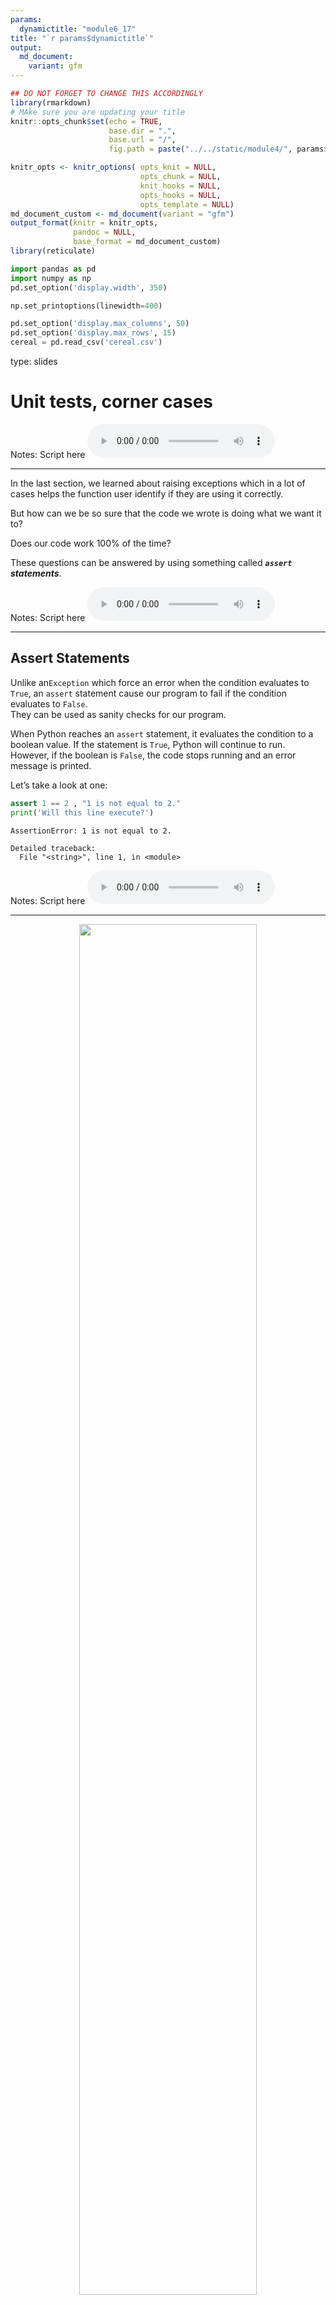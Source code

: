 ```yaml
---
params:
  dynamictitle: "module6_17"
title: "`r params$dynamictitle`"
output: 
  md_document:
    variant: gfm
---
```



```r
## DO NOT FORGET TO CHANGE THIS ACCORDINGLY 
library(rmarkdown)
# MAke sure you are updating your title 
knitr::opts_chunk$set(echo = TRUE,
                      base.dir = ".", 
                      base.url = "/",
                      fig.path = paste("../../static/module4/", params$dynamictitle,"/", sep = ""))

knitr_opts <- knitr_options( opts_knit = NULL,
                             opts_chunk = NULL,
                             knit_hooks = NULL,
                             opts_hooks = NULL,
                             opts_template = NULL)
md_document_custom <- md_document(variant = "gfm")
output_format(knitr = knitr_opts,
              pandoc = NULL,
              base_format = md_document_custom)
library(reticulate)

```


```python
import pandas as pd
import numpy as np
pd.set_option('display.width', 350)

np.set_printoptions(linewidth=400)

pd.set_option('display.max_columns', 50)
pd.set_option('display.max_rows', 15)
cereal = pd.read_csv('cereal.csv')
```


type: slides


# Unit tests, corner cases

Notes: Script here
<html>
<audio controls >
  <source src="/placeholder_audio.mp3" />
</audio></html>

---

In the last section, we learned about raising exceptions which in a lot of cases helps the function user identify if they are using it correctly. 


But how can we be so sure that the code we wrote is doing what we want it to?      

Does our code work 100% of the time? 

These questions can be answered by using something called ***`assert` statements***.

Notes: Script here
<html>
<audio controls >
  <source src="/placeholder_audio.mp3" />
</audio></html>

---

## Assert Statements

Unlike an`Exception` which force an error when the condition evaluates to `True`, an `assert` statement cause our program to fail if the condition evaluates to `False`.     
They can be used as sanity checks for our program.

When Python reaches an `assert` statement, it evaluates the condition to a boolean value. If the statement is `True`, Python will continue to run. However, if the boolean is `False`, the code stops running and an error message is printed. 

Let's take a look at one: 

```python
assert 1 == 2 , "1 is not equal to 2."
print('Will this line execute?')
```

```out
AssertionError: 1 is not equal to 2.

Detailed traceback: 
  File "<string>", line 1, in <module>
```


Notes: Script here
<html>
<audio controls >
  <source src="/placeholder_audio.mp3" />
</audio></html>

---

<center><img src='/module6/assert.png' width="75%"></center>

```out
AssertionError: 1 is not equal to 2.

Detailed traceback: 
  File "<string>", line 1, in <module>
```

Here we have the keyword `assert` that checks if `1==2`. Since the boolean is `False`, the message beside the condition `" 1 is not equal to 2."` is outputted. 

Let's take a look at an example where the boolean is `True`: 

```python
assert 1 == 1 , "1 is not equal to 2."
print('Will this line execute?')
```

Since the `assert` statement results in a `True` values, Python continues to run and the next line of code is executed. 


Notes: Script here
<html>
<audio controls >
  <source src="/placeholder_audio.mp3" />
</audio></html>

---

## Why?

Where do assert statements come in handy? 

Up to this point, we have been creating functions and only after we have written them, we've tested if they work. Instead, programmers often use a different approach. We recommend  writing tests using `assert` statements before  our actual function.  This is called Test-Driven Development (TDD).

This may seem a little counter-intuitive, but we're creating the expectations of our function before the actual function code. 


Often we have an idea of what our function should be able to do, and what the function operation output is expected.  If we write our tests before the function it helps understand exactly what code we need to write and it avoids encountering large time-consuming bugs down the line. 


<center><img src='/module6/why.png' width="75%"></center>

Notes: Script here
<html>
<audio controls >
  <source src="/placeholder_audio.mp3" />
</audio></html>

---

## What to test? 

So, what kind of tests do we want? We want to keep these tests simple - things that we know are true or could be easily calculated by hand.    
For example, let's look at our `exponent_a_list()` function:

```python
def exponent_a_list(numerical_list, exponent=2):
    new_exponent_list = list()
    
    for number in numerical_list:
        new_exponent_list.append(number ** exponent)
    
    return new_exponent_list
```

Easy cases for this function would be lists containing numbers that we can easily square, or cube. 

For example, we expect the square output of `[1, 2, 4, 7]` to be `[1, 4, 16, 49]`.     
The test for this would look like this: 

```python
assert exponent_a_list([1, 2, 4, 7], 2) == [1, 4, 16, 49], "incorrect output for exponent = 2"
```

It's also good to do multiple test to for different list sizes as well as different values for both inputs. Let's make another test for `exponent` = `3`. Again, we use numbers that we know the cube of.   
```python
assert exponent_a_list([1, 2, 3], 3) == [1, 8, 27], "incorrect output for exponent = 3"
```


Notes: Script here
<html>
<audio controls >
  <source src="/placeholder_audio.mp3" />
</audio></html>

---

## False Positives 

Just because all our tests pass, this does not mean our program is necessarily correct.
It's common that our tests can pass but our code contains errors. 

```python
def bad_function(numerical_list, exponent=2):
    new_exponent_list = list()
    for number in numerical_list:
        if len(numerical_list) >2:
            new_exponent_list.append(number ** exponent)
    return new_exponent_list
```


```python
assert bad_function([1, 2, 4, 7], 2) == [1, 4, 16, 49], "incorrect output for exponent = 2"
assert bad_function([2, 1, 3], 3) == [8, 1, 27], "incorrect output for exponent = 3"
```

Here, it looks like our tests pass! But let's try another test:

```python
assert bad_function([5, 10], 2) == [1, 4, 16, 49], "incorrect output for list size 2"
```
```out
AssertionError: incorrect output for list size 2

Detailed traceback: 
  File "<string>", line 1, in <module>
```
How do we deal with it?

Write a lot of tests and don't be overconfident, even after writing a lot of tests!


Notes: Script here
<html>
<audio controls >
  <source src="/placeholder_audio.mp3" />
</audio></html>

---

## Corner Cases 

Other tests that are good to include are tests that check ***corner cases***.
A corner case is an input that is reasonable but a bit unusual and may trip up our code.

For example, taking the square of an empty list, or taking a 0 or negative value exponent.
Often it is desirable to add test cases to address corner cases.

```python
assert exponent_a_list([], 3) == [], "incorrect output for empty list"
assert exponent_a_list([0, 1, 3], 0) == [1, 1, 1], "incorrect output for empty list"
assert exponent_a_list([1, 2], -2) == [1, 0.25], "incorrect output for a negative exponent"
```
These corner cases pass, but let's try another one:
```python
assert exponent_a_list([0, 2, 4], -1) == [1, 0.5, 0.25], "incorrect output for a negative exponent"
```

```out
ZeroDivisionError: 0.0 cannot be raised to a negative power

Detailed traceback: 
  File "<string>", line 1, in <module>
  File "<string>", line 5, in exponent_a_list
```

Since 0 to the power of -1 is equal to 1/0, the correct answer is infinity. In this case, we would need to correct the code in our function to handle this weird case or inform the user using `Exceptions` that our function cannot accept lists containing 0 if the exponent is negative. 


Notes: Script here
<html>
<audio controls >
  <source src="/placeholder_audio.mp3" />
</audio></html>

---

# Testing Functions that Work with Data

Often, we will be making functions that work on data. In these situations, we make some testing data also known as ***"helper"*** data. Helper data is small in size and that we can easily work with and calculate our functions return value from easily. 

Helper data can be made from scratch using functions such as `pd.DataFrame()` or `pd.DataFrame.from_dict()` which we learned about in module 4.  You can also upload a very small slice of an existing dataframe. 


For example, perhaps we want to write a function called `column_stats` that returns some summary statistics in form of a dictionary. The function below is something we might have envisioned (Note that at this point it will not have been written out and it would just be an idea)
```python
def column_stats(df, column):
   stats_dict = {'max': df[column].max(),
                 'min': df[column].min(),
                 'mean': round(df[column].mean()),
                 'range': df[column].max() - df[column].min()}
   return stats_dict
```


Notes: Script here
<html>
<audio controls >
  <source src="/placeholder_audio.mp3" />
</audio></html>

---

We need to make my helper data so that we can easily calculate the max, min, range, and mean easily on any columns. The values we chose in our columns are easy to calculate the statistics from. The dataframe also has a small dimension to keep the calculations simple.  


```python
data = { 'name': ['Cherry', 'Oak', 'Willow', 'Fir', 'Oak'], 
         'height': [15, 20, 10, 5, 10], 
         'diameter': [2, 5, 3, 10, 5], 
         'age': [0, 0, 0, 0, 0], 
         'flowering': [True, False, True, False, False]}
         
forest = pd.DataFrame.from_dict(data)
forest
```
The tests we write for the function `column_stats()` are now easy to calculate:

```python
assert column_stats(forest, 'height') == {'max': 20, 'min': 5, 'mean': 12.0, 'range': 15}
assert column_stats(forest, 'diameter') == {'max': 10, 'min': 2, 'mean': 5.0, 'range': 8}
assert column_stats(forest, 'diameter') == {'max': 10, 'min': 2, 'mean': 5.0, 'range': 8}
```


Notes: Script here
<html>
<audio controls >
  <source src="/placeholder_audio.mp3" />
</audio></html>

---

## Systematic Approach

We use a  **systematic approach**  to design our function using a general set of steps to follow when writing programs. 

The approach we recommend includes 5 steps:

***1. Write the function stub: a function that does nothing but accepts all input parameters and return the correct datatype.***

This means we are writing the skeleton of a function. We include the line that defines the function with the input arguments and the return statement returning the object with the desired data type. 

Using our `exponent_a_list()` function as an example:

```python
def exponent_a_list(numerical_list, exponent=2):
    return new_exponent_list
```

Notes: Script here
<html>
<audio controls >
  <source src="/placeholder_audio.mp3" />
</audio></html>

---

***2. Write tests to satisfy the design specifications.***

This is where our `assert` statements come in. We write tests that we want our function to pass. In our `exponent_a_list()` example we expect that our function will take in a list and an optional argument named `exponent` and then returns a list with the exponential value of each element of the input list. 

```python
def exponent_a_list(numerical_list, exponent=2):
    return new_exponent_list
    
assert type(exponent_a_list([1,2,4], 2)) == list, "output type not a list"
assert exponent_a_list([1, 2, 4, 7], 2) == [1, 4, 16, 49], "incorrect output for exponent = 2"
assert exponent_a_list([1, 2, 3], 3) == [1, 8, 27], "incorrect output for exponent = 3"

```

```out
NameError: name 'new_exponent_list' is not defined

Detailed traceback: 
  File "<string>", line 1, in <module>
  File "<string>", line 2, in exponent_a_list
```

Here we can see our code fails since we have not function code yet!

Notes: Script here
<html>
<audio controls >
  <source src="/placeholder_audio.mp3" />
</audio></html>

---

***3. Outline the program with pseudo-code.***

Pseudocode is an informal but high-level description of the code and operations that we wish to implement. In this step, we are essentially writing the steps that we anticipate needing to complete our function:

```python
def exponent_a_list(numerical_list, exponent=2):
    new_exponent_list = list()
    
    # loop through all the elements in numerical_list
    # For each element ** exponent
    # append it to the new_exponent_list list 
    
    return new_exponent_list
    
assert type(exponent_a_list([1,2,4], 2)) == list, "output type not a list"
assert exponent_a_list([1, 2, 4, 7], 2) == [1, 4, 16, 49], "incorrect output for exponent = 2"
assert exponent_a_list([1, 2, 3], 3) == [1, 8, 27], "incorrect output for exponent = 3"
```

```out
AssertionError: exponent_a_list, does not result in expected output when exponent = 2

Detailed traceback: 
  File "<string>", line 1, in <module>
```


Notes: Script here
<html>
<audio controls >
  <source src="/placeholder_audio.mp3" />
</audio></html>

---

***4. Write code and test frequently.***

Here is where we construct a function that no longer returns any errors from our `assert` statements. 

```python
def exponent_a_list(numerical_list, exponent=2):
    new_exponent_list = list()
    
    for number in numerical_list:
        new_exponent_list.append(number ** exponent)
    
    return new_exponent_list
    
assert type(exponent_a_list([1,2,4], 2)) == list, "output type not a list"
assert exponent_a_list([1, 2, 4, 7], 2) == [1, 4, 16, 49], "incorrect output for exponent = 2"
assert exponent_a_list([1, 2, 3], 3) == [1, 8, 27], "incorrect output for exponent = 3"
```
Notes: Script here
<html>
<audio controls >
  <source src="/placeholder_audio.mp3" />
</audio></html>

---

***5. Write documentation.***      
Finally, finish our function with a docstring. 

```python
def exponent_a_list(numerical_list, exponent=2):
    """ Creates a new list containing specified exponential values of the input list. 
    
    Parameters
    ----------
    numerical_list : list
        The list from which to calculate exponential values from
    exponent : int or float, optional
        The exponent value (the default is 2, which implies the square).
    
    Returns
    -------
    new_exponent_list : list
        A new list containing the exponential value specified of each of
        the elements from the input list 
        
    Examples
    --------
    >>> squares_a_list([1, 2, 3, 4])
    [1, 4, 9, 16]
    """
    new_exponent_list = list()
    for number in numerical_list:
        new_exponent_list.append(number ** exponent)
    return new_exponent_list
```


Notes: Script here
<html>
<audio controls >
  <source src="/placeholder_audio.mp3" />
</audio></html>

---

# Let’s practice what we learned!

Notes: Script here
<html>
<audio controls >
  <source src="/placeholder_audio.mp3" />
